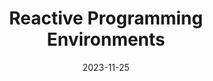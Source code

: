 ---
date: 2023-11-25
title: Reactive Programming Environments
description: I became fascinated by ObservableHQ. So I began searching for similar implementations in other programming languages
---